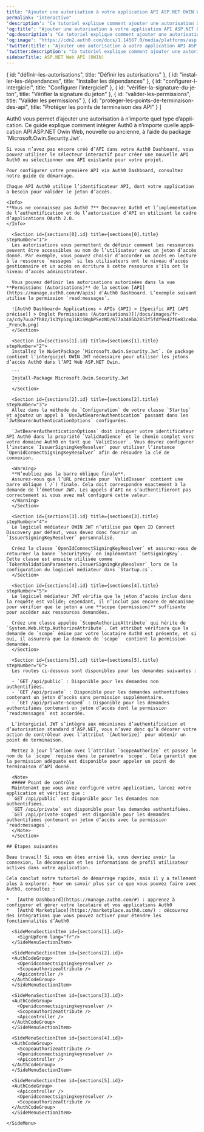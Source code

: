 ```yaml
---
title: "Ajouter une autorisation à votre application API ASP.NET OWIN Web"
permalink: "interactive"
'description': "Ce tutoriel explique comment ajouter une autorisation à une API ASP.NET OWIN en utilisant le logiciel médiateur JWT standard."
'og:title': "Ajouter une autorisation à votre application API ASP.NET OWIN Web"
'og:description': "Ce tutoriel explique comment ajouter une autorisation à une API ASP.NET OWIN en utilisant le logiciel médiateur JWT standard."
'og:image': "https://cdn2.auth0.com/docs/1.14567.0/media/platforms/asp.png"
'twitter:title': "Ajouter une autorisation à votre application API ASP.NET OWIN Web"
'twitter:description': "Ce tutoriel explique comment ajouter une autorisation à une API ASP.NET OWIN en utilisant le logiciel médiateur JWT standard."
sidebarTitle: ASP.NET Web API (OWIN)
---
```





<QuickstartButtons githubLink="https://github.com/auth0-samples/auth0-aspnet-owin-webapi-samples/tree/master/Quickstart/Sample" lang="fr-ca" />

  { id: "définir-les-autorisations", title: "Définir les autorisations" },
  { id: "installer-les-dépendances", title: "Installer les dépendances" },
  { id: "configurer-l-intergiciel", title: "Configurer l’intergiciel" },
  { id: "vérifier-la-signature-du-jeton", title: "Vérifier la signature du jeton" },
  { id: "valider-les-permissions", title: "Valider les permissions" },
  { id: "protéger-les-points-de-terminaison-des-api", title: "Protéger les points de terminaison des API" }
]

<Recipe>
  <Content>
    Auth0 vous permet d’ajouter une autorisation à n’importe quel type d’application. Ce guide explique comment intégrer Auth0 à n’importe quelle application API ASP.NET Owin Web, nouvelle ou ancienne, à l’aide du package `Microsoft.Owin.Security.Jwt`.

    Si vous n’avez pas encore créé d’API dans votre Auth0 Dashboard, vous pouvez utiliser le sélecteur interactif pour créer une nouvelle API Auth0 ou sélectionner une API existante pour votre projet.

    Pour configurer votre première API via Auth0 Dashboard, consultez notre guide de démarrage.

    Chaque API Auth0 utilise l’identificateur API, dont votre application a besoin pour valider le jeton d’accès.

    <Info>
    **Vous ne connaissez pas Auth0 ?** Découvrez Auth0 et l’implémentation de l’authentification et de l’autorisation d’API en utilisant le cadre d’applications OAuth 2.0.
    </Info>

      <Section id={sections[0].id} title={sections[0].title} stepNumber="1">
      Les autorisations vous permettent de définir comment les ressources peuvent être accessibles au nom de l’utilisateur avec un jeton d’accès donné. Par exemple, vous pouvez choisir d’accorder un accès en lecture à la ressource `messages` si les utilisateurs ont le niveau d’accès gestionnaire et un accès en écriture à cette ressource s’ils ont le niveau d’accès administrateur.

      Vous pouvez définir les autorisations autorisées dans la vue **Permissions (Autorisations)** de la section [API](https://manage.auth0.com/#/apis) d’Auth0 Dashboard. L’exemple suivant utilise la permission `read:messages`.

      ![Auth0 Dashboard> Applications > APIs (API) > [Specific API (API précise)] > Onglet Permissions (Autorisations)](/docs/images/fr-ca/cdy7uua7fh8z/1s3Yp5zqJiKiSWqbPSezNO/677a3405b2853f5fdf9e42f6e83ceba7/Quickstarts_API_-_French.png)
      </Section>

      <Section id={sections[1].id} title={sections[1].title} stepNumber="2">
      Installez le NuGetPackage `Microsoft.Owin.Security.Jwt`. Ce package contient l’intergiciel OWIN JWT nécessaire pour utiliser les jetons d’accès Auth0 dans l’API Web ASP.NET Owin.

      ```
      Install-Package Microsoft.Owin.Security.Jwt
      ```
      </Section>

      <Section id={sections[2].id} title={sections[2].title} stepNumber="3">
      Allez dans la méthode de `Configuration` de votre classe `Startup` et ajoutez un appel à `UseJwtBearerAuthentication` passant dans les `JwtBearerAuthenticationOptions` configurées.

      `JwtBearerAuthenticationOptions` doit indiquer votre identificateur API Auth0 dans la propriété `ValidAudience` et le chemin complet vers votre domaine Auth0 en tant que `ValidIssuer`. Vous devrez configurer l’instance `IssuerSigningKeyResolver` pour utiliser l’instance `OpenIdConnectSigningKeyResolver` afin de résoudre la clé de connexion.

      <Warning>
      **N’oubliez pas la barre oblique finale**.
      Assurez-vous que l’URL précisée pour `ValidIssuer` contient une barre oblique (`/`) finale. Cela doit correspondre exactement à la demande de l’émetteur JWT. Les appels d’API ne s’authentifieront pas correctement si vous avez mal configuré cette valeur.
      </Warning>
      </Section>

      <Section id={sections[3].id} title={sections[3].title} stepNumber="4">
      Le logiciel médiateur OWIN JWT n’utilise pas Open ID Connect Discovery par défaut, vous devez donc fournir un `IssuerSigningKeyResolver` personnalisé.

      Créez la classe `OpenIdConnectSigningKeyResolver` et assurez-vous de retourner la bonne `SecurityKey` en implémentant `GetSigningKey`. Cette classe est ensuite utilisée comme `TokenValidationParameters.IssuerSigningKeyResolver` lors de la configuration du logiciel médiateur dans `Startup.cs`.
      </Section>

      <Section id={sections[4].id} title={sections[4].title} stepNumber="5">
      Le logiciel médiateur JWT vérifie que le jeton d’accès inclus dans la requête est valide; cependant, il n’inclut pas encore de mécanisme pour vérifier que le jeton a une **scope (permission)** suffisante pour accéder aux ressources demandées.

      Créez une classe appelée `ScopeAuthorizeAttribute` qui hérite de `System.Web.Http.AuthorizeAttribute`. Cet attribut vérifiera que la demande de `scope` émise par votre locataire Auth0 est présente, et si oui, il assurera que la demande de `scope`  contient la permission demandée.
      </Section>

      <Section id={sections[5].id} title={sections[5].title} stepNumber="6">
      Les routes ci-dessous sont disponibles pour les demandes suivantes :

      - `GET /api/public` : Disponible pour les demandes non authentifiées.
      - `GET /api/private` : Disponible pour les demandes authentifiées contenant un jeton d’accès sans permission supplémentaire.
      - `GET /api/private-scoped` : Disponible pour les demandes authentifiées contenant un jeton d’accès dont la permission `read:messages` est accordée.

      L’intergiciel JWT s’intègre aux mécanismes d’authentification et d’autorisation standard d’ASP.NET, vous n’avez donc qu’à décorer votre action de contrôleur avec l’attribut `[Authorize]` pour obtenir un point de terminaison.

      Mettez à jour l’action avec l’attribut `ScopeAuthorize` et passez le nom de la `scope` requise dans le paramètre `scope`. Cela garantit que la permission adéquate est disponible pour appeler un point de terminaison d’API donné.

      <Note>
      ##### Point de contrôle
      Maintenant que vous avez configuré votre application, lancez votre application et vérifiez que :
      `GET /api/public` est disponible pour les demandes non authentifiées.
      `GET /api/private` est disponible pour les demandes authentifiées.
      `GET /api/private-scoped` est disponible pour les demandes authentifiées contenant un jeton d’accès avec la permission `read:messages`.
      </Note>
      </Section>

    ## Étapes suivantes

    Beau travail! Si vous en êtes arrivé là, vous devriez avoir la connexion, la déconnexion et les informations de profil utilisateur actives dans votre application.

    Cela conclut notre tutoriel de démarrage rapide, mais il y a tellement plus à explorer. Pour en savoir plus sur ce que vous pouvez faire avec Auth0, consultez :

    *   [Auth0 Dashboard](https://manage.auth0.com/#) : apprenez à configurer et gérer votre locataire et vos applications Auth0
    *   [Auth0 Marketplace](https://marketplace.auth0.com/) : découvrez des intégrations que vous pouvez activer pour étendre les fonctionnalités d’Auth0
  </Content>

  <SideMenu sections={sections}>
      <SideMenuSectionItem id={sections[0].id}>
        <SignUpForm lang="fr"/>
      </SideMenuSectionItem>

      <SideMenuSectionItem id={sections[1].id}>
        <SignUpForm lang="fr"/>
      </SideMenuSectionItem>

      <SideMenuSectionItem id={sections[2].id}>
      <AuthCodeGroup>
        <Openidconnectsigningkeyresolver />
        <Scopeauthorizeattribute />
        <Apicontroller />
      </AuthCodeGroup>
      </SideMenuSectionItem>

      <SideMenuSectionItem id={sections[3].id}>
      <AuthCodeGroup>
        <Openidconnectsigningkeyresolver />
        <Scopeauthorizeattribute />
        <Apicontroller />
      </AuthCodeGroup>
      </SideMenuSectionItem>

      <SideMenuSectionItem id={sections[4].id}>
      <AuthCodeGroup>
        <Scopeauthorizeattribute />
        <Openidconnectsigningkeyresolver />
        <Apicontroller />
      </AuthCodeGroup>
      </SideMenuSectionItem>

      <SideMenuSectionItem id={sections[5].id}>
      <AuthCodeGroup>
        <Apicontroller />
        <Openidconnectsigningkeyresolver />
        <Scopeauthorizeattribute />
      </AuthCodeGroup>
      </SideMenuSectionItem>

    </SideMenu>
</Recipe>
